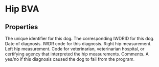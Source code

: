 
# Hip BVA

## Properties
<Properties>
    <Property name="local_dog_id" type="integer" required>
        The unique identifier for this dog.
    </Property>
    <Property name="pt_DogID" type="integer" required>
        The corresponding IWDRID for this dog.
    </Property>
    <Property name="pt_Date" type="datetime" required>
        Date of diagnosis.
    </Property>
    <Property name="pt_TraitCodeID" type="integer" required>
        IWDR code for this diagnosis.
    </Property>
    <Property name="pt_Measure1" type="string">
        Right hip measurement.
    </Property>
    <Property name="pt_Measure2" type="string">
        Left hip measurement.
    </Property>
    <Property name="pt_EvaluatorID" type="integer" required>
        Code for veterinarian, veterinarian hospital, or certifying agency that interpreted the hip measurements.
    </Property>
    <Property name="pt_DetailsOfProblem" type="string">
        Comments.
    </Property>
    <Property name="pt_RecRelease" type="boolean">
        A yes/no if this diagnosis caused the dog to fail from the program.
    </Property>
</Properties>